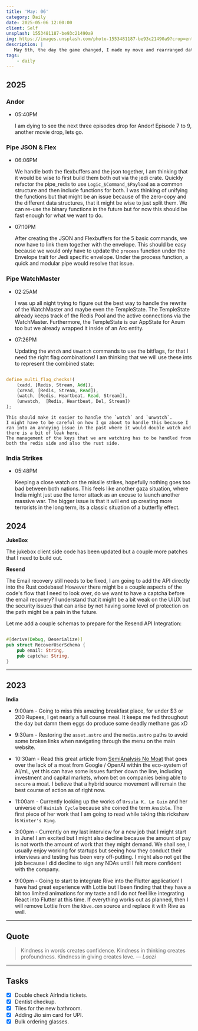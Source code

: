 ```yaml
---
title: 'May: 06'
category: Daily
date: 2025-05-06 12:00:00
client: Self
unsplash: 1553481187-be93c21490a9
img: https://images.unsplash.com/photo-1553481187-be93c21490a9?crop=entropy&cs=srgb&fm=jpg&ixid=MnwzNjM5Nzd8MHwxfHJhbmRvbXx8fHx8fHx8fDE2ODE3NDg2ODY&ixlib=rb-4.0.3&q=85
description: |
   May 6th, the day the game changed, I made my move and rearranged dat frame.
tags:
    - daily
---
```


<Adsense />

## 2025

### Andor

-   05:40PM

    I am dying to see the next three episodes drop for Andor!
    Episode 7 to 9, another movie drop, lets go.

### Pipe JSON & Flex

-   06:06PM

    We handle both the flexbuffers and the json together, I am thinking that it would be wise to first build them both out via the jedi crate.
    Quickly refactor the pipe_redis to use `Logic_$Command_$Payload` as a common structure and then include functions for both.
    I was thinking of unifying the functions but that might be an issue because of the zero-copy and the different data structures, that it might be wise to just split them.
    We can re-use the binary functions in the future but for now this should be fast enough for what we want to do.

-   07:10PM

    After creating the JSON and Flexbuffers for the 5 basic commands, we now have to link them together with the envelope.
    This should be easy because we would only have to update the `process` function under the Envelope trait for Jedi specific envelope.
    Under the process function, a quick and modular pipe would resolve that issue.


### Pipe WatchMaster

-   02:25AM

    I was up all night trying to figure out the best way to handle the rewrite of the WatchMaster and maybe even the TempleState.
    The TempleState already keeps track of the Redis Pool and the active connections via the WatchMaster.
    Furthermore, the TempleState is our AppState for Axum too but we already wrapped it inside of an Arc entity.


-   07:26PM

    Updating the `Watch` and `Unwatch` commands to use the bitflags, for that I need the right flag combinations!
    I am thinking that we will use these ints to represent the combined state:

```rust

define_multi_flag_checks!(
    (xadd, [Redis, Stream, Add]),
    (xread, [Redis, Stream, Read]),
    (watch, [Redis, Heartbeat, Read, Stream]),
    (unwatch,  [Redis, Heartbeat, Del, Stream])
);

```

    This should make it easier to handle the `watch` and `unwatch`.
    I might have to be careful on how I go about to handle this because I ran into an annoying issue in the past where it would double watch and there is a bit of leak here.
    The management of the keys that we are watching has to be handled from both the redis side and also the rust side.
    
### India Strikes

-   05:48PM

    Keeping a close watch on the missile strikes, hopefully nothing goes too bad between both nations.
    This feels like another gaza situation, where India might just use the terror attack as an excuse to launch another massive war.
    The bigger issue is that it will end up creating more terrorists in the long term, its a classic situation of a butterfly effect.




## 2024

**JukeBox**

The jukebox client side code has been updated but a couple more patches that I need to build out.

**Resend**

The Email recovery still needs to be fixed, I am going to add the API directly into the Rust codebase!
However there might be a couple aspects of the code's flow that I need to look over, do we want to have a captcha before the email recovery?
I understand that it might be a bit weak on the UIUX but the security issues that can arise by not having some level of protection on the path might be a pain in the future.

Let me add a couple schemas to prepare for the Resend API Integration:

```rust

#[derive(Debug, Deserialize)]
pub struct RecoverUserSchema {
	pub email: String,
	pub captcha: String,
}

```



---

## 2023

**India**

- 9:00am - Going to miss this amazing breakfast place, for under $3 or 200 Rupees, I get nearly a full course meal. It keeps me fed throughout the day but damn them eggs do produce some deadly methane gas xD

- 9:30am - Restoring the `asset.astro` and the `media.astro` paths to avoid some broken links when navigating through the menu on the main website.

- 10:30am - Read this great article from [SemiAnalysis No Moat](https://www.semianalysis.com/p/google-we-have-no-moat-and-neither) that goes over the lack of a moat from Google / OpenAI within the eco-system of Ai/mL, yet this can have some issues further down the line, including investment and capital markets, whom bet on companies being able to `secure` a moat. I believe that a hybrid source movement will remain the best course of action as of right now.

- 11:00am - Currently looking up the works of `Ursula K. Le Guin` and her universe of `Hainish Cycle` because she coined the term `Ansible`. The first piece of her work that I am going to read while taking this rickshaw is `Winter's King`. 

- 3:00pm - Currently on my last interview for a new job that I might start in June! I am excited but I might also decline because the amount of pay is not worth the amount of work that they might demand. We shall see, I usually enjoy working for startups but seeing how they conduct their interviews and testing has been very off-putting. I might also not get the job because I did decline to sign any NDAs until I felt more confident with the company.

- 9:00pm - Going to start to integrate Rive into the Flutter application! I have had great experience with Lottie but I been finding that they have a bit too limited animations for my taste and I do not feel like integrating React into Flutter at this time. If everything works out as planned, then I will remove Lottie from the `kbve.com` source and replace it with Rive as well.

---

## Quote

> Kindness in words creates confidence. Kindness in thinking creates profoundness. Kindness in giving creates love.
> — <cite>Laozi</cite>

---

## Tasks

- [X] Double check AirIndia tickets.
- [X] Dentist checkup.
- [X] Tiles for the new bathroom.
- [X] Adding Jio sim card for UPI.
- [X] Bulk ordering glasses.